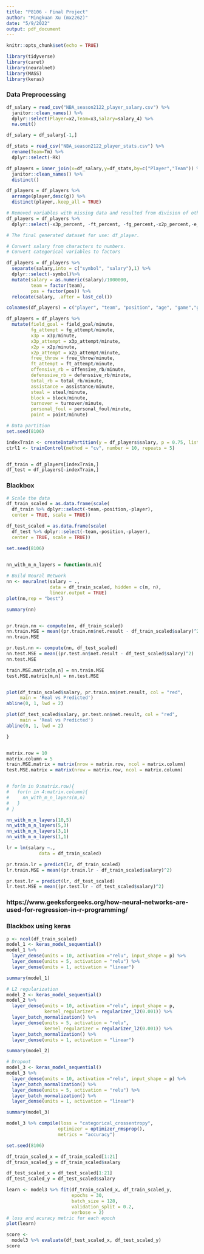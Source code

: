 ```yaml
---
title: "P8106 - Final Project"
author: "Mingkuan Xu (mx2262)"
date: "5/9/2022"
output: pdf_document
---
```


```r
knitr::opts_chunk$set(echo = TRUE)
```


```r
library(tidyverse)
library(caret)
library(neuralnet)
library(MASS)
library(keras)
```

### Data Preprocessing

```r
df_salary = read_csv("NBA_season2122_player_salary.csv") %>%
  janitor::clean_names() %>%
  dplyr::select(Player=x2,Team=x3,Salary=salary_4) %>%
  na.omit()

df_salary = df_salary[-1,]

df_stats = read_csv("NBA_season2122_player_stats.csv") %>%
  rename(Team=Tm) %>%
  dplyr::select(-Rk)

df_players = inner_join(x=df_salary,y=df_stats,by=c("Player","Team")) %>% 
  janitor::clean_names() %>% 
  distinct()

df_players = df_players %>% 
  arrange(player,desc(g)) %>% 
  distinct(player,.keep_all = TRUE)

# Removed variables with missing data and resulted from division of other variables
df_players = df_players %>% 
  dplyr::select(-x3p_percent, -ft_percent, -fg_percent,-x2p_percent,-e_fg_percent)

# The final generated dataset for use: df_player.
```

```r
# Convert salary from characters to numbers.
# Convert categorical variables to factors

df_players = df_players %>% 
  separate(salary,into = c("symbol", "salary"),1) %>% 
  dplyr::select(-symbol)%>% 
  mutate(salary = as.numeric(salary)/1000000,
         team = factor(team),
         pos = factor(pos)) %>% 
  relocate(salary, .after = last_col())

colnames(df_players) = c("player", "team", "position", "age", "game","game_starting" ,"minute","field_goal", "fg_attempt", "x3p", "x3p_attempt" ,"x2p", "x2p_attempt",   "free_throw",   "ft_attempt", "offensive_rb", "defenssive_rb",  "total_rb" ,   "assistance" ,   "steal" , "block",    "turnover",  "personal_foul", "point", "salary")

```

```r
df_players = df_players %>% 
  mutate(field_goal = field_goal/minute,
         fg_attempt = fg_attempt/minute,
         x3p = x3p/minute,
         x3p_attempt = x3p_attempt/minute,
         x2p = x2p/minute,
         x2p_attempt = x2p_attempt/minute,
         free_throw = free_throw/minute,
         ft_attempt = ft_attempt/minute,
         offensive_rb = offensive_rb/minute,
         defenssive_rb = defenssive_rb/minute,
         total_rb = total_rb/minute,
         assistance = assistance/minute,
         steal = steal/minute,
         block = block/minute,
         turnover = turnover/minute,
         personal_foul = personal_foul/minute,
         point = point/minute) 
```

```r
# Data partition
set.seed(8106)

indexTrain <- createDataPartition(y = df_players$salary, p = 0.75, list = FALSE, times = 1)
ctrl1 <- trainControl(method = "cv", number = 10, repeats = 5)


df_train = df_players[indexTrain,]
df_test = df_players[-indexTrain,]
```


### Blackbox

```r
# Scale the data
df_train_scaled = as.data.frame(scale(
  df_train %>% dplyr::select(-team,-position,-player), 
  center = TRUE, scale = TRUE))

df_test_scaled = as.data.frame(scale(
  df_test %>% dplyr::select(-team,-position,-player), 
  center = TRUE, scale = TRUE))
```

```r


set.seed(8106)


nn_with_m_n_layers = function(m,n){
  
# Build Neural Network
nn <- neuralnet(salary ~ ., 
                data = df_train_scaled, hidden = c(m, n), 
                linear.output = TRUE)
plot(nn,rep = "best")

summary(nn)


pr.train.nn <- compute(nn, df_train_scaled)
nn.train.MSE = mean((pr.train.nn$net.result - df_train_scaled$salary)^2)
nn.train.MSE

pr.test.nn <- compute(nn, df_test_scaled)
nn.test.MSE = mean((pr.test.nn$net.result - df_test_scaled$salary)^2)
nn.test.MSE

train.MSE.matrix[m,n] = nn.train.MSE
test.MSE.matrix[m,n] = nn.test.MSE


plot(df_train_scaled$salary, pr.train.nn$net.result, col = "red", 
     main = 'Real vs Predicted')
abline(0, 1, lwd = 2)

plot(df_test_scaled$salary, pr.test.nn$net.result, col = "red", 
     main = 'Real vs Predicted')
abline(0, 1, lwd = 2)

}


matrix.row = 10
matrix.column = 5
train.MSE.matrix = matrix(nrow = matrix.row, ncol = matrix.column)
test.MSE.matrix = matrix(nrow = matrix.row, ncol = matrix.column)


# for(m in 9:matrix.row){
#   for(n in 4:matrix.column){
#     nn_with_m_n_layers(m,n)
#   }
# }

nn_with_m_n_layers(10,5)
nn_with_m_n_layers(5,3)
nn_with_m_n_layers(3,1)
nn_with_m_n_layers(1,1)

lr = lm(salary ~.,
            data = df_train_scaled)

pr.train.lr = predict(lr, df_train_scaled)
lr.train.MSE = mean((pr.train.lr - df_train_scaled$salary)^2)

pr.test.lr = predict(lr, df_test_scaled)
lr.test.MSE = mean((pr.test.lr - df_test_scaled$salary)^2)
```

### https://www.geeksforgeeks.org/how-neural-networks-are-used-for-regression-in-r-programming/



### Blackbox using keras

```r
p <- ncol(df_train_scaled)
model_1 <- keras_model_sequential()
model_1 %>% 
  layer_dense(units = 10, activation ="relu", input_shape = p) %>%
  layer_dense(units = 5, activation = "relu") %>%
  layer_dense(units = 1, activation = "linear") 

summary(model_1)
```

```r
# L2 regularization
model_2 <- keras_model_sequential()
model_2 %>% 
  layer_dense(units = 10, activation ="relu", input_shape = p,
              kernel_regularizer = regularizer_l2(0.001)) %>%
  layer_batch_normalization() %>%
  layer_dense(units = 5, activation = "relu",
              kernel_regularizer = regularizer_l2(0.001)) %>%
  layer_batch_normalization() %>%
  layer_dense(units = 1, activation = "linear") 

summary(model_2)
```

```r
# Dropout
model_3 <- keras_model_sequential()
model_3 %>% 
  layer_dense(units = 10, activation ="relu", input_shape = p) %>%
  layer_batch_normalization() %>%
  layer_dense(units = 5, activation = "relu") %>%
  layer_batch_normalization() %>%
  layer_dense(units = 1, activation = "linear") 

summary(model_3)

model_3 %>% compile(loss = "categorical_crossentropy",
                   optimizer = optimizer_rmsprop(),
                   metrics = "accuracy")
```


```r
set.seed(8106)

df_train_scaled_x = df_train_scaled[1:21]
df_train_scaled_y = df_train_scaled$salary

df_test_scaled_x = df_test_scaled[1:21]
df_test_scaled_y = df_test_scaled$salary

learn <- model3 %>% fit(df_train_scaled_x, df_train_scaled_y,
                        epochs = 30,
                        batch_size = 128,
                        validation_split = 0.2,
                        verbose = 2)
# loss and acuracy metric for each epoch
plot(learn)
```


```r
score <- 
  model3 %>% evaluate(df_test_scaled_x, df_test_scaled_y)
score
```